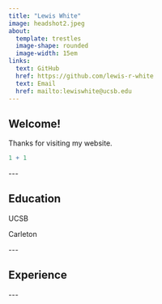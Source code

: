 ```yaml
---
title: "Lewis White"
image: headshot2.jpeg
about: 
  template: trestles 
  image-shape: rounded
  image-width: 15em
links:
  text: GitHub
  href: https://github.com/lewis-r-white
  text: Email
  href: mailto:lewiswhite@ucsb.edu
---
```


## Welcome!

Thanks for visiting my website.

```r
1 + 1
```

\-\--

## Education

UCSB

Carleton

\-\--

## Experience

\-\--
